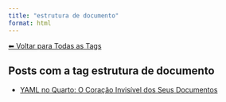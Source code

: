 ```yaml
---
title: "estrutura de documento"
format: html
---
```


[⬅ Voltar para Todas as Tags](../tags.qmd)

## Posts com a tag **estrutura de documento**

- [YAML no Quarto: O Coração Invisível dos Seus Documentos](/posts/programacao/yaml-no-quarto.html)
